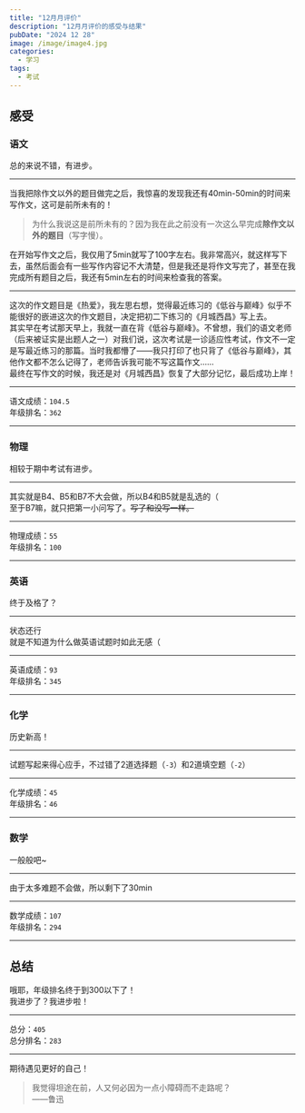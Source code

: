 ```yaml
---
title: "12月月评价"
description: "12月月评价的感受与结果"
pubDate: "2024 12 28"
image: /image/image4.jpg
categories:
  - 学习
tags:
  - 考试
---
```


## 感受

### 语文

总的来说不错，有进步。 

---

当我把除作文以外的题目做完之后，我惊喜的发现我还有40min-50min的时间来写作文，这可是前所未有的！  

> 为什么我说这是前所未有的？因为我在此之前没有一次这么早完成**除作文以外的题目**（写字慢）。  

在开始写作文之后，我仅用了5min就写了100字左右。我非常高兴，就这样写下去，虽然后面会有一些写作内容记不大清楚，但是我还是将作文写完了，甚至在我完成所有题目之后，我还有5min左右的时间来检查我的答案。

---

这次的作文题目是《热爱》，我左思右想，觉得最近练习的《低谷与巅峰》似乎不能很好的嵌进这次的作文题目，决定把初二下练习的《月城西昌》写上去。  
其实早在考试那天早上，我就一直在背《低谷与巅峰》。不曾想，我们的语文老师（后来被证实是出题人之一）对我们说，这次考试是一诊适应性考试，作文不一定是写最近练习的那篇。当时我都懵了——我只打印了也只背了《低谷与巅峰》，其他作文都不怎么记得了，老师告诉我可能不写这篇作文……  
最终在写作文的时候，我还是对《月城西昌》恢复了大部分记忆，最后成功上岸！ 

---

语文成绩：`104.5`  
年级排名：`362`

---

### 物理  

相较于期中考试有进步。

---

其实就是B4、B5和B7不大会做，所以B4和B5就是乱选的（  
至于B7嘛，就只把第一小问写了。~~写了和没写一样。~~

---

物理成绩：`55`  
年级排名：`100`

---

### 英语  

终于及格了？

---

状态还行  
就是不知道为什么做英语试题时如此无感（  

---

英语成绩：`93`  
年级排名：`345`  

---

### 化学  

历史新高！  

---

试题写起来得心应手，不过错了2道选择题（`-3`）和2道填空题（`-2`）  

---

化学成绩：`45`  
年级排名：`46`

---

### 数学  

一般般吧~

---

由于太多难题不会做，所以剩下了30min  

---

数学成绩：`107`  
年级排名：`294`  

---

## 总结  

哦耶，年级排名终于到300以下了！  
我进步了？我进步啦！  

---

总分：`405`  
总分排名：`283`  

---

期待遇见更好的自己！  

> 我觉得坦途在前，人又何必因为一点小障碍而不走路呢？  
——鲁迅